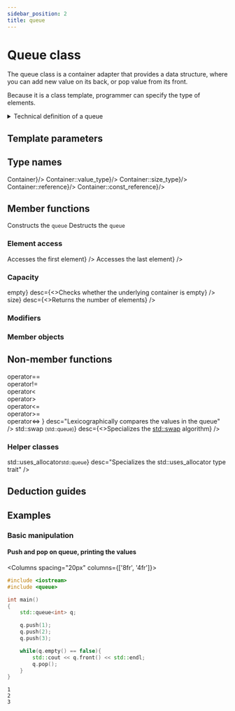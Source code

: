 ```yaml
---
sidebar_position: 2
title: queue
---
```


# Queue class


<NotFinished />

The queue class is a container adapter that provides a data structure, where you can 
add new value on its back, or pop value from its front.

Because it is a class template, programmer can specify the type of elements.

<details>
<summary>Technical definition of a queue</summary>
<div>

The std::queue class is a container adapter that gives the programmer the functionality of a queue - specifically, a FIFO (first-in, first-out) data structure.

The class template acts as a wrapper to the underlying container - only a specific set of functions is provided. The queue pushes the elements on the back of the underlying container and pops them from the front.

</div>
</details>

<ClassSummary name="queue" namespaces="std" folder="queue" headerName="queue">

## Template parameters

<SymbolTable noTraits>
	<Symbol name="T"		desc="The type of stored elements"/>
	<Symbol name="Container" 		desc="The type of underlying container to use to store the elements"/>
</SymbolTable>

## Type names

<SymbolTable>
	<Symbol pub name="container_type"				desc={<code>Container</code>}/>
	<Symbol pub name="value_type" 				desc={<code>Container::value_type</code>}/>
	<Symbol pub name="size_type"			desc={<code>Container::size_type</code>}/>
	<Symbol pub name="reference"				desc={<code>Container::reference</code>}/>
	<Symbol pub name="const_reference"			desc={<code>Container::const_reference</code>}/>
</SymbolTable>

## Member functions

<SymbolTable>	
	<Symbol pub autoLink linkName="constructor" name="(constructor)">
		Constructs the <code>queue</code>
	</Symbol>
	<Symbol pub autoLink linkName="destructor" name="(destructor)">
		Destructs the <code>queue</code>
	</Symbol>
	<Symbol pub autoLink linkName="operator_assign" name="operator="
			desc="Assigns values to the container adaptor"
		/>
</SymbolTable>

### Element access

<SymbolTable>	
	<Symbol pub autoLink name="front"
			desc={<>Accesses the first element</>}
		/>
	<Symbol pub autoLink name="back"
			desc={<>Accesses the last element</>}
		/>
</SymbolTable>

### Capacity

<SymbolTable>	
	<Symbol pub autoLink linkName="begin" name={<>empty</>}
			desc={<>Checks whether the underlying container is empty</>}
		/>
	<Symbol pub autoLink linkName="end" name={<>size</>}
			desc={<>Returns the number of elements</>}
		/>
</SymbolTable>

### Modifiers

<SymbolTable>
	<Symbol pub autoLink name="push"
			desc="Inserts element at the end"
		/>
	<Symbol pub autoLink name="emplace"
			desc="Constructs element in-place at the end"
		/>
	<Symbol pub autoLink name="pop"
			desc="Removes the first element"
		/>
	<Symbol pub autoLink name="swap"
			desc="Swaps the contents"
		/>
</SymbolTable>

### Member objects

<SymbolTable>
	<Symbol prot autoLink name="Container C"
			desc="The underlying container"
		/>
</SymbolTable>

## Non-member functions

<SymbolTable noTraits>
	<Symbol name={<>
				operator==<br/>
				operator!=<br/>
				operator&lt;<br/>
				operator&gt;<br/>
				operator&lt;=<br/>
				operator&gt;=<br/>
				operator&lt;=&gt;
			</>}
			desc="Lexicographically compares the values in the queue"
		/>
	<Symbol name={<>std::swap <small>(std::queue)</small></>}
			desc={<>Specializes the <a href="#">std::swap</a> algorithm</>}
		/>
</SymbolTable>

### Helper classes

<SymbolTable noTraits>
	<Symbol name={<>std::uses_allocator<small>std::queue</small></>}
			desc="Specializes the std::uses_allocator type trait"
		/>
</SymbolTable>

</ClassSummary>


## Deduction guides

<ImproveSection />

## Examples

### Basic manipulation

#### Push and pop on queue, printing the values

<Columns spacing="20px" columns={['8fr', '4fr']}>
<div>

```cpp
#include <iostream>
#include <queue>

int main()
{
	std::queue<int> q;

	q.push(1);
	q.push(2);
	q.push(3);

	while(q.empty() == false){
		std::cout << q.front() << std::endl;
		q.pop();
	}
}
```

</div>
<div>

```plaintext title="Result"
1
2
3
```

</div>
</Columns>